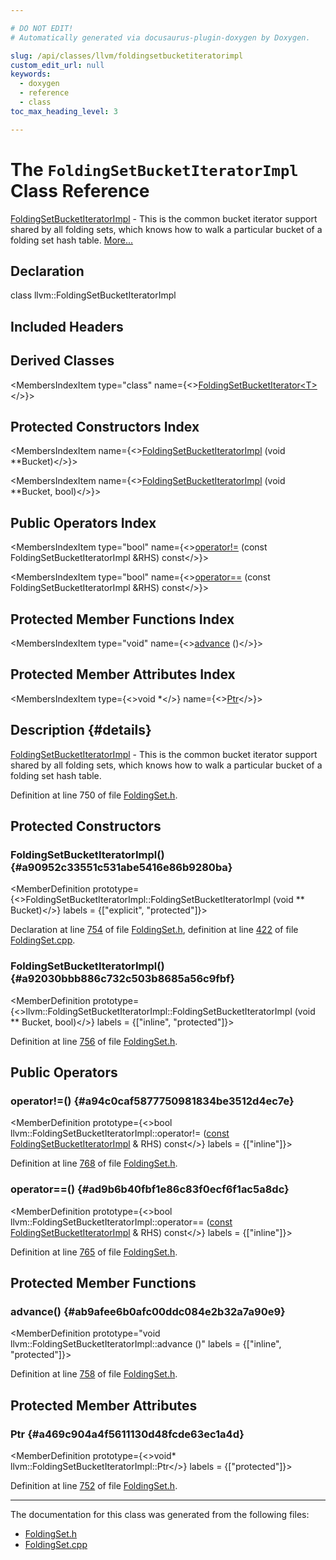 ```yaml
---

# DO NOT EDIT!
# Automatically generated via docusaurus-plugin-doxygen by Doxygen.

slug: /api/classes/llvm/foldingsetbucketiteratorimpl
custom_edit_url: null
keywords:
  - doxygen
  - reference
  - class
toc_max_heading_level: 3

---
```





# The `FoldingSetBucketIteratorImpl` Class Reference

<DoxygenPage pluginConfig={pluginConfig}>

<a href="/docs/api/classes/llvm/foldingsetbucketiteratorimpl">FoldingSetBucketIteratorImpl</a> - This is the common bucket iterator support shared by all folding sets, which knows how to walk a particular bucket of a folding set hash table. <a href="#details">More...</a>

## Declaration

<CodeBlock>class llvm::FoldingSetBucketIteratorImpl</CodeBlock>

## Included Headers

<IncludesList>
<IncludesListItem
  filePath="llvm/ADT/FoldingSet.h"
  permalink="/docs/api/files/include/include/llvm/include/llvm/adt/foldingset-h"
  isLocal="true" />
</IncludesList>

## Derived Classes

<MembersIndex>

<MembersIndexItem
  type="class"
  name={<><a href="/docs/api/classes/llvm/foldingsetbucketiterator">FoldingSetBucketIterator&lt;T&gt;</a></>}>
</MembersIndexItem>

</MembersIndex>

## Protected Constructors Index

<MembersIndex>

<MembersIndexItem
  name={<><a href="#a90952c33551c531abe5416e86b9280ba">FoldingSetBucketIteratorImpl</a> (void &#42;&#42;Bucket)</>}>
</MembersIndexItem>

<MembersIndexItem
  name={<><a href="#a92030bbb886c732c503b8685a56c9fbf">FoldingSetBucketIteratorImpl</a> (void &#42;&#42;Bucket, bool)</>}>
</MembersIndexItem>

</MembersIndex>

## Public Operators Index

<MembersIndex>

<MembersIndexItem
  type="bool"
  name={<><a href="#a94c0caf5877750981834be3512d4ec7e">operator!=</a> (const FoldingSetBucketIteratorImpl &amp;RHS) const</>}>
</MembersIndexItem>

<MembersIndexItem
  type="bool"
  name={<><a href="#ad9b6b40fbf1e86c83f0ecf6f1ac5a8dc">operator==</a> (const FoldingSetBucketIteratorImpl &amp;RHS) const</>}>
</MembersIndexItem>

</MembersIndex>

## Protected Member Functions Index

<MembersIndex>

<MembersIndexItem
  type="void"
  name={<><a href="#ab9afee6b0afc00ddc084e2b32a7a90e9">advance</a> ()</>}>
</MembersIndexItem>

</MembersIndex>

## Protected Member Attributes Index

<MembersIndex>

<MembersIndexItem
  type={<>void &#42;</>}
  name={<><a href="#a469c904a4f5611130d48fcde63ec1a4d">Ptr</a></>}>
</MembersIndexItem>

</MembersIndex>

## Description {#details}

<a href="/docs/api/classes/llvm/foldingsetbucketiteratorimpl">FoldingSetBucketIteratorImpl</a> - This is the common bucket iterator support shared by all folding sets, which knows how to walk a particular bucket of a folding set hash table.

Definition at line 750 of file <a href="/docs/api/files/include/include/llvm/include/llvm/adt/foldingset-h">FoldingSet.h</a>.

<SectionDefinition>

## Protected Constructors

### FoldingSetBucketIteratorImpl() {#a90952c33551c531abe5416e86b9280ba}

<MemberDefinition
  prototype={<>FoldingSetBucketIteratorImpl::FoldingSetBucketIteratorImpl (void &#42;&#42; Bucket)</>}
  labels = {["explicit", "protected"]}>

Declaration at line <a href="/docs/api/files/include/include/llvm/include/llvm/adt/foldingset-h/#l00754">754</a> of file <a href="/docs/api/files/include/include/llvm/include/llvm/adt/foldingset-h">FoldingSet.h</a>, definition at line <a href="/docs/api/files/lib/lib/support/foldingset-cpp/#l00422">422</a> of file <a href="/docs/api/files/lib/lib/support/foldingset-cpp">FoldingSet.cpp</a>.
</MemberDefinition>

### FoldingSetBucketIteratorImpl() {#a92030bbb886c732c503b8685a56c9fbf}

<MemberDefinition
  prototype={<>llvm::FoldingSetBucketIteratorImpl::FoldingSetBucketIteratorImpl (void &#42;&#42; Bucket, bool)</>}
  labels = {["inline", "protected"]}>

Definition at line <a href="/docs/api/files/include/include/llvm/include/llvm/adt/foldingset-h/#l00756">756</a> of file <a href="/docs/api/files/include/include/llvm/include/llvm/adt/foldingset-h">FoldingSet.h</a>.
</MemberDefinition>

</SectionDefinition>

<SectionDefinition>

## Public Operators

### operator!=() {#a94c0caf5877750981834be3512d4ec7e}

<MemberDefinition
  prototype={<>bool llvm::FoldingSetBucketIteratorImpl::operator!= (<a href="/docs/api/files/lib/lib/target/lib/target/aarch64/aarch64promoteconstant-cpp/#a90f8350fecae261c25be85d38b451bff">const</a> <a href="/docs/api/classes/llvm/foldingsetbucketiteratorimpl">FoldingSetBucketIteratorImpl</a> &amp; RHS) const</>}
  labels = {["inline"]}>

Definition at line <a href="/docs/api/files/include/include/llvm/include/llvm/adt/foldingset-h/#l00768">768</a> of file <a href="/docs/api/files/include/include/llvm/include/llvm/adt/foldingset-h">FoldingSet.h</a>.
</MemberDefinition>

### operator==() {#ad9b6b40fbf1e86c83f0ecf6f1ac5a8dc}

<MemberDefinition
  prototype={<>bool llvm::FoldingSetBucketIteratorImpl::operator== (<a href="/docs/api/files/lib/lib/target/lib/target/aarch64/aarch64promoteconstant-cpp/#a90f8350fecae261c25be85d38b451bff">const</a> <a href="/docs/api/classes/llvm/foldingsetbucketiteratorimpl">FoldingSetBucketIteratorImpl</a> &amp; RHS) const</>}
  labels = {["inline"]}>

Definition at line <a href="/docs/api/files/include/include/llvm/include/llvm/adt/foldingset-h/#l00765">765</a> of file <a href="/docs/api/files/include/include/llvm/include/llvm/adt/foldingset-h">FoldingSet.h</a>.
</MemberDefinition>

</SectionDefinition>

<SectionDefinition>

## Protected Member Functions

### advance() {#ab9afee6b0afc00ddc084e2b32a7a90e9}

<MemberDefinition
  prototype="void llvm::FoldingSetBucketIteratorImpl::advance ()"
  labels = {["inline", "protected"]}>

Definition at line <a href="/docs/api/files/include/include/llvm/include/llvm/adt/foldingset-h/#l00758">758</a> of file <a href="/docs/api/files/include/include/llvm/include/llvm/adt/foldingset-h">FoldingSet.h</a>.
</MemberDefinition>

</SectionDefinition>

<SectionDefinition>

## Protected Member Attributes

### Ptr {#a469c904a4f5611130d48fcde63ec1a4d}

<MemberDefinition
  prototype={<>void&#42; llvm::FoldingSetBucketIteratorImpl::Ptr</>}
  labels = {["protected"]}>

Definition at line <a href="/docs/api/files/include/include/llvm/include/llvm/adt/foldingset-h/#l00752">752</a> of file <a href="/docs/api/files/include/include/llvm/include/llvm/adt/foldingset-h">FoldingSet.h</a>.
</MemberDefinition>

</SectionDefinition>

<hr/>

The documentation for this class was generated from the following files:

<ul>
<li><a href="/docs/api/files/include/include/llvm/include/llvm/adt/foldingset-h">FoldingSet.h</a></li>
<li><a href="/docs/api/files/lib/lib/support/foldingset-cpp">FoldingSet.cpp</a></li>
</ul>

</DoxygenPage>
